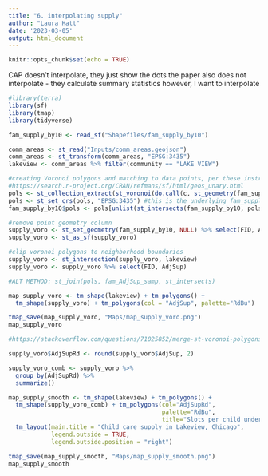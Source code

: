 ```yaml
---
title: "6. interpolating supply"
author: "Laura Hatt"
date: '2023-03-05'
output: html_document
---
```


```r
knitr::opts_chunk$set(echo = TRUE)
```

CAP doesn't interpolate, they just show the dots
the paper also does not interpolate - they calculate summary statistics
however, I want to interpolate

```r
#library(terra)
library(sf)
library(tmap)
library(tidyverse)
```

```r
fam_supply_by10 <- read_sf("Shapefiles/fam_supply_by10")
```

```r
comm_areas <- st_read("Inputs/comm_areas.geojson")
comm_areas <- st_transform(comm_areas, "EPSG:3435")
lakeview <- comm_areas %>% filter(community == "LAKE VIEW")
```

```r
#creating Voronoi polygons and matching to data points, per these instructions
#https://search.r-project.org/CRAN/refmans/sf/html/geos_unary.html
pols <- st_collection_extract(st_voronoi(do.call(c, st_geometry(fam_supply_by10))))
pols <- st_set_crs(pols, "EPSG:3435") #this is the underlying fam_supply_by10 CRS
fam_supply_by10$pols <- pols[unlist(st_intersects(fam_supply_by10, pols))]

#remove point geometry column 
supply_voro <- st_set_geometry(fam_supply_by10, NULL) %>% select(FID, AdjSup, pols)
supply_voro <- st_as_sf(supply_voro)

#clip voronoi polygons to neighborhood boundaries
supply_voro <- st_intersection(supply_voro, lakeview)
supply_voro <- supply_voro %>% select(FID, AdjSup)

#ALT METHOD: st_join(pols, fam_AdjSup_samp, st_intersects)
```


```r
map_supply_voro <- tm_shape(lakeview) + tm_polygons() + 
  tm_shape(supply_voro) + tm_polygons(col = "AdjSup", palette="RdBu")

tmap_save(map_supply_voro, "Maps/map_supply_voro.png")
map_supply_voro
```


```r
#https://stackoverflow.com/questions/71025852/merge-st-voronoi-polygons-by-variable

supply_voro$AdjSupRd <- round(supply_voro$AdjSup, 2)

supply_voro_comb <- supply_voro %>% 
  group_by(AdjSupRd) %>%
  summarize()
```


```r
map_supply_smooth <- tm_shape(lakeview) + tm_polygons() +
  tm_shape(supply_voro_comb) + tm_polygons(col="AdjSupRd", 
                                           palette="RdBu",
                                           title="Slots per child under 6YO") +
  tm_layout(main.title = "Child care supply in Lakeview, Chicago",
            legend.outside = TRUE,
            legend.outside.position = "right")

tmap_save(map_supply_smooth, "Maps/map_supply_smooth.png")
map_supply_smooth
```



